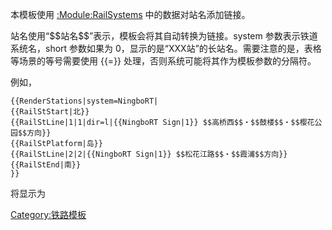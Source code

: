 <includeonly><!-- 在這裡加入模板的保護標識 --></includeonly><noinclude>{{Documentation subpage}}</noinclude>
<!-- 在本行下編輯模板說明 -->
本模板使用 [[:Module:RailSystems]] 中的数据对站名添加链接。

站名使用“$$站名$$”表示，模板会将其自动转换为链接。system 参数表示铁道系统名，short 参数如果为 0，显示的是“XXX站”的长站名。需要注意的是，表格等场景的等号需要使用 <nowiki>{{=}}</nowiki> 处理，否则系统可能将其作为模板参数的分隔符。

例如，

<pre>
{{RenderStations|system=NingboRT|
{{RailStStart|北}}
{{RailStLine|1|1|dir=l|{{NingboRT Sign|1}} $$高桥西$$・$$鼓楼$$・$$樱花公园$$方向}}
{{RailStPlatform|岛}}
{{RailStLine|2|2|{{NingboRT Sign|1}} $$松花江路$$・$$霞浦$$方向}}
{{RailStEnd|南}}
}}
</pre>

将显示为

{{RenderStations|system=NingboRT|
{{RailStStart|北}}
{{RailStLine|1|1|dir=l|{{NingboRT Sign|1}} $$高桥西$$・$$鼓楼$$・$$樱花公园$$方向}}
{{RailStPlatform|岛}}
{{RailStLine|2|2|{{NingboRT Sign|1}} $$松花江路$$・$$霞浦$$方向}}
{{RailStEnd|南}}
}}

<includeonly>
[[Category:铁路模板]]
</includeonly>